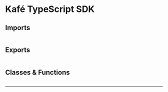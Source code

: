 
# Kafé TypeScript SDK

## Imports

```

```

## Exports

```

```

## Classes & Functions

```

```

---

<Authors path="apps/docs/pages/api-docs/typescript-sdk.mdx" />
